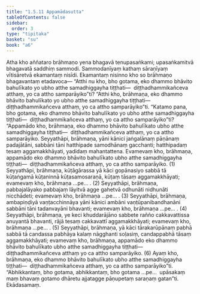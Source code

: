 ```yaml
---
title: "1.5.11 Appamādasutta"
tableOfContents: false
sidebar:
  order: 3
type: "tipitaka"
basket: "su"
book: "a6"
---
```



<DynamicBreadcrumb />

<Division number="53" book="a6">

<Paragraph number="392" book="a6">
Atha kho aññataro brāhmaṇo yena bhagavā tenupasaṅkami; upasaṅkamitvā bhagavatā saddhiṃ sammodi. Sammodanīyaṃ kathaṃ sāraṇīyaṃ vītisāretvā ekamantaṃ nisīdi. Ekamantaṃ nisinno kho so brāhmaṇo bhagavantaṃ etadavoca—
</Paragraph>

<Paragraph number="393" book="a6">
“Atthi nu kho, bho gotama, eko dhammo bhāvito bahulīkato yo ubho atthe samadhiggayha tiṭṭhati—  diṭṭhadhammikañceva atthaṃ, yo ca attho samparāyiko”ti? “Atthi kho, brāhmaṇa, eko dhammo bhāvito bahulīkato yo ubho atthe samadhiggayha tiṭṭhati—  diṭṭhadhammikañceva atthaṃ, yo ca attho samparāyiko”ti.
</Paragraph>

<Paragraph number="394" book="a6">
“Katamo pana, bho gotama, eko dhammo bhāvito bahulīkato yo ubho atthe samadhiggayha tiṭṭhati—  diṭṭhadhammikañceva atthaṃ, yo ca attho samparāyiko”ti? “Appamādo kho, brāhmaṇa, eko dhammo bhāvito bahulīkato ubho atthe samadhiggayha tiṭṭhati—  diṭṭhadhammikañceva atthaṃ, yo ca attho samparāyiko.
</Paragraph>

<Paragraph number="395" book="a6">
Seyyathāpi, brāhmaṇa, yāni kānici jaṅgalānaṃ pāṇānaṃ padajātāni, sabbāni tāni hatthipade samodhānaṃ gacchanti; hatthipadaṃ tesaṃ aggamakkhāyati, yadidaṃ mahantattena. Evamevaṃ kho, brāhmaṇa, appamādo eko dhammo bhāvito bahulīkato ubho atthe samadhiggayha tiṭṭhati—  diṭṭhadhammikañceva atthaṃ, yo ca attho samparāyiko. (1)
</Paragraph>

<Paragraph number="396" book="a6">
Seyyathāpi, brāhmaṇa, kūṭāgārassa yā kāci gopānasiyo sabbā tā kūṭaṅgamā kūṭaninnā kūṭasamosaraṇā, kūṭaṃ tāsaṃ aggamakkhāyati; evamevaṃ kho, brāhmaṇa …pe… . (2)
</Paragraph>

<Paragraph number="397" book="a6">
Seyyathāpi, brāhmaṇa, pabbajalāyako pabbajaṃ lāyitvā agge gahetvā odhunāti nidhunāti nicchādeti; evamevaṃ kho, brāhmaṇa …pe… . (3)
</Paragraph>

<Paragraph number="398" book="a6">
Seyyathāpi, brāhmaṇa, ambapiṇḍiyā vaṇṭacchinnāya yāni kānici ambāni vaṇṭūpanibandhanāni sabbāni tāni tadanvayāni bhavanti; evamevaṃ kho, brāhmaṇa …pe… . (4)
</Paragraph>

<Paragraph number="399" book="a6">
Seyyathāpi, brāhmaṇa, ye keci khuddarājāno sabbete rañño cakkavattissa anuyantā bhavanti, rājā tesaṃ cakkavattī aggamakkhāyati; evamevaṃ kho, brāhmaṇa …pe… . (5)
</Paragraph>

<Paragraph number="400" book="a6">
Seyyathāpi, brāhmaṇa, yā kāci tārakarūpānaṃ pabhā sabbā tā candassa pabhāya kalaṃ nāgghanti soḷasiṃ, candappabhā tāsaṃ aggamakkhāyati; evamevaṃ kho, brāhmaṇa, appamādo eko dhammo bhāvito bahulīkato ubho atthe samadhiggayha tiṭṭhati—  diṭṭhadhammikañceva atthaṃ yo ca attho samparāyiko. (6)
</Paragraph>

<Paragraph number="401" book="a6">
Ayaṃ kho, brāhmaṇa, eko dhammo bhāvito bahulīkato ubho atthe samadhiggayha tiṭṭhati—  diṭṭhadhammikañceva atthaṃ, yo ca attho samparāyiko”ti.
</Paragraph>

<Paragraph number="402" book="a6">
“Abhikkantaṃ, bho gotama, abhikkantaṃ, bho gotama …pe…  upāsakaṃ maṃ bhavaṃ gotamo dhāretu ajjatagge pāṇupetaṃ saraṇaṃ gatan”ti.

</Paragraph>
</Division>

<Paragraph number="403" type="center" book="a6">
Ekādasamaṃ.
</Paragraph>